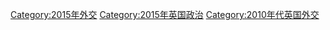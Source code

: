 [[Category:2015年外交|Category:2015年外交]]
[[Category:2015年英国政治|Category:2015年英国政治]]
[[Category:2010年代英国外交|Category:2010年代英国外交]]